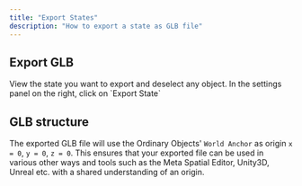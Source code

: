 ```yaml
---
title: "Export States"
description: "How to export a state as GLB file"
---
```


## Export GLB

<Steps>
  <Step title="Select the state">
    View the state you want to export and deselect any object.
  </Step>
  <Step title="Click Export State">
    In the settings panel on the right, click on `Export State`
  </Step>
</Steps>

## GLB structure
The exported GLB file will use the Ordinary Objects' `World Anchor` as origin `x = 0`, `y = 0`, `z = 0`.
This ensures that your exported file can be used in various other ways and tools such as the Meta Spatial Editor, Unity3D, Unreal etc. with a shared understanding of an origin.
